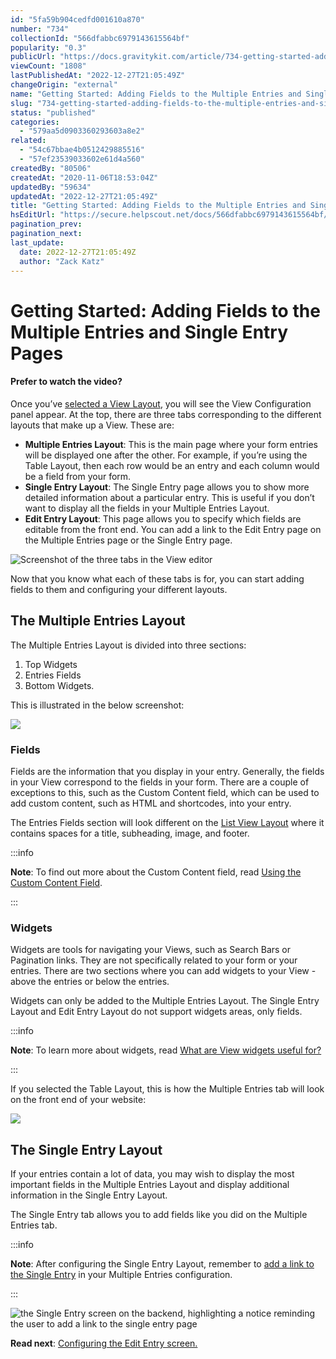 ```yaml
---
id: "5fa59b904cedfd001610a870"
number: "734"
collectionId: "566dfabbc6979143615564bf"
popularity: "0.3"
publicUrl: "https://docs.gravitykit.com/article/734-getting-started-adding-fields-to-the-multiple-entries-and-single-entry-pages"
viewCount: "1808"
lastPublishedAt: "2022-12-27T21:05:49Z"
changeOrigin: "external"
name: "Getting Started: Adding Fields to the Multiple Entries and Single Entry Pages"
slug: "734-getting-started-adding-fields-to-the-multiple-entries-and-single-entry-pages"
status: "published"
categories: 
  - "579aa5d0903360293603a8e2"
related: 
  - "54c67bbae4b0512429885516"
  - "57ef23539033602e61d4a560"
createdBy: "80506"
createdAt: "2020-11-06T18:53:04Z"
updatedBy: "59634"
updatedAt: "2022-12-27T21:05:49Z"
title: "Getting Started: Adding Fields to the Multiple Entries and Single Entry Pages"
hsEditUrl: "https://secure.helpscout.net/docs/566dfabbc6979143615564bf/article/5fa59b904cedfd001610a870"
pagination_prev: 
pagination_next: 
last_update:
  date: 2022-12-27T21:05:49Z
  author: "Zack Katz"
---
```


# Getting Started: Adding Fields to the Multiple Entries and Single Entry Pages

#### Prefer to watch the video?


<YouTube videoId="k6BvTW_Pr1w" />

Once you’ve [selected a View Layout](https://docs.gravitykit.com/article/735-getting-started-choosing-a-form-and-a-view-layout), you will see the View Configuration panel appear. At the top, there are three tabs corresponding to the different layouts that make up a View. These are:

- **Multiple Entries Layout**: This is the main page where your form entries will be displayed one after the other. For example, if you’re using the Table Layout, then each row would be an entry and each column would be a field from your form.
- **Single Entry Layout**: The Single Entry page allows you to show more detailed information about a particular entry. This is useful if you don’t want to display all the fields in your Multiple Entries Layout.
- **Edit Entry Layout**: This page allows you to specify which fields are editable from the front end. You can add a link to the Edit Entry page on the Multiple Entries page or the Single Entry page.

![Screenshot of the three tabs in the View editor](https://i.gravitykit.com/skBfkF+)

Now that you know what each of these tabs is for, you can start adding fields to them and configuring your different layouts.

## The Multiple Entries Layout

The Multiple Entries Layout is divided into three sections:

1. Top Widgets
2. Entries Fields
3. Bottom Widgets.

This is illustrated in the below screenshot:

![](https://s3.amazonaws.com/helpscout.net/docs/assets/54c58489e4b051242988532c/images/604ab2710ad05379b10cc037/file-bc4EWVJvYv.png)

### Fields

Fields are the information that you display in your entry. Generally, the fields in your View correspond to the fields in your form. There are a couple of exceptions to this, such as the Custom Content field, which can be used to add custom content, such as HTML and shortcodes, into your entry.

The Entries Fields section will look different on the [List View Layout](https://docs.gravitykit.com/article/400-what-are-the-differences-between-the-view-types) where it contains spaces for a title, subheading, image, and footer.


:::info

**Note**: To find out more about the Custom Content field, read [Using the Custom Content Field](https://docs.gravitykit.com/article/111-using-the-custom-content-field).

:::

 ### Widgets

Widgets are tools for navigating your Views, such as Search Bars or Pagination links. They are not specifically related to your form or your entries. There are two sections where you can add widgets to your View - above the entries or below the entries.

Widgets can only be added to the Multiple Entries Layout. The Single Entry Layout and Edit Entry Layout do not support widgets areas, only fields.


:::info

**Note**: To learn more about widgets, read [What are View widgets useful for?](https://docs.gravitykit.com/article/381-what-are-view-widgets-useful-for)

:::

  If you selected the Table Layout, this is how the Multiple Entries tab will look on the front end of your website:

![](https://s3.amazonaws.com/helpscout.net/docs/assets/54c58489e4b051242988532c/images/57f473e1c697914f21035245/file-T0KRzcjER4.jpg)

## The Single Entry Layout

If your entries contain a lot of data, you may wish to display the most important fields in the Multiple Entries Layout and display additional information in the Single Entry Layout.

The Single Entry tab allows you to add fields like you did on the Multiple Entries tab.


:::info

**Note**: After configuring the Single Entry Layout, remember to [add a link to the Single Entry](https://docs.gravitykit.com/article/70-linking-to-a-single-entry) in your Multiple Entries configuration.

:::

  ![the Single Entry screen on the backend, highlighting a notice reminding the user to add a link to the single entry page](https://s3.amazonaws.com/helpscout.net/docs/assets/54c58489e4b051242988532c/images/607ea645e0324b5fdfd0c93e/file-JcieGz2YPn.png)

**Read next**: [Configuring the Edit Entry screen.](https://docs.gravitykit.com/article/67-configuring-the-edit-entry-screen)